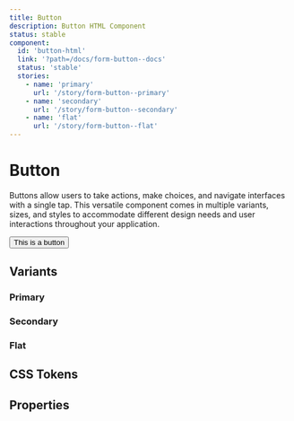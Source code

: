 ```yaml
---
title: Button
description: Button HTML Component
status: stable
component:
  id: 'button-html'
  link: '?path=/docs/form-button--docs'
  status: 'stable'
  stories:
    - name: 'primary'
      url: '/story/form-button--primary'
    - name: 'secondary'
      url: '/story/form-button--secondary'
    - name: 'flat'
      url: '/story/form-button--flat'
---
```


# Button

Buttons allow users to take actions, make choices, and navigate interfaces with a single tap. 
This versatile component comes in multiple variants, sizes, and styles to accommodate different design needs and user interactions throughout your application.

<Section current="html" >

<ComponentPreview>
  <Button>This is a button</Button>
</ComponentPreview>

## Variants

### Primary
<StorybookFrame
  componentId="button-html"
  story="primary" />

### Secondary
<StorybookFrame
  componentId="button-html"
  story="secondary" />

### Flat
<StorybookFrame
  componentId="button-html"
  story="flat" />

## CSS Tokens

## Properties

<ComponentPropertiesTable componentId="button-html" />

</Section>

